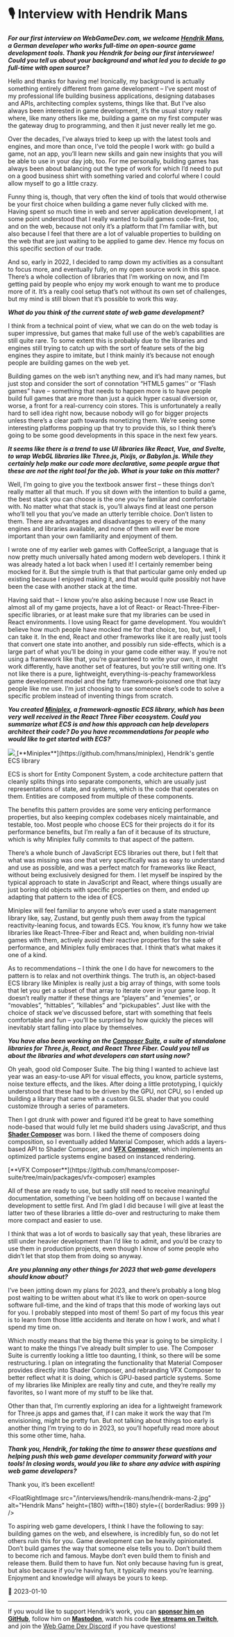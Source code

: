 
# 🎙 Interview with Hendrik Mans

_**For our first interview on WebGameDev.com, we welcome [Hendrik Mans](https://github.com/hmans), a German developer who works full-time on open-source game development tools. Thank you Hendrik for being our first interviewee! Could you tell us about your background and what led you to decide to go full-time with open source?**_

<FloatRightImage
  src="/interviews/hendrik-mans/hendrik-mans.jpg"
  alt="Hendrik Mans"
  height={250}
  wifth={250}
/>

Hello and thanks for having me! Ironically, my background is actually something entirely different from game development – I’ve spent most of my professional life building business applications, designing databases and APIs, architecting complex systems, things like that. But I’ve also always been interested in game development, it’s the usual story really where, like many others like me, building a game on my first computer was the gateway drug to programming, and then it just never really let me go.

Over the decades, I’ve always tried to keep up with the latest tools and engines, and more than once, I’ve told the people I work with: go build a game, not an app, you’ll learn new skills and gain new insights that you will be able to use in your day job, too. For me personally, building games has always been about balancing out the type of work for which I’d need to put on a good business shirt with something varied and colorful where I could allow myself to go a little crazy.

Funny thing is, though, that very often the kind of tools that would otherwise be your first choice when building a game never fully clicked with me. Having spent so much time in web and server application development, I at some point understood that I really wanted to build games code-first, too, and on the web, because not only it’s a platform that I’m familiar with, but also because I feel that there are a lot of valuable properties to building on the web that are just waiting to be applied to game dev. Hence my focus on this specific section of our trade.

And so, early in 2022, I decided to ramp down my activities as a consultant to focus more, and eventually fully, on my open source work in this space. There’s a whole collection of libraries that I’m working on now, and I’m getting paid by people who enjoy my work enough to want me to produce more of it. It’s a really cool setup that’s not without its own set of challenges, but my mind is still blown that it’s possible to work this way.

_**What do you think of the current state of web game development?**_

I think from a technical point of view, what we can do on the web today is super impressive, but games that make full use of the web’s capabilities are still quite rare. To some extent this is probably due to the libraries and engines still trying to catch up with the sort of feature sets of the big engines they aspire to imitate, but I think mainly it’s because not enough people are building games on the web yet.

Building games on the web isn’t anything new, and it’s had many names, but just stop and consider the sort of connotation “HTML5 games'' or “Flash games” have – something that needs to happen more is to have people build full games that are more than just a quick hyper casual diversion or, worse, a front for a real-currency coin stores. This is unfortunately a really hard to sell idea right now, because nobody will go for bigger projects unless there’s a clear path towards monetizing them. We’re seeing some interesting platforms popping up that try to provide this, so I think there’s going to be some good developments in this space in the next few years.

_**It seems like there is a trend to use UI libraries like React, Vue, and Svelte, to wrap WebGL libraries like Three.js, Pixijs, or Babylon.js. While they certainly help make our code more declarative, some people argue that these are not the right tool for the job. What is your take on this matter?**_

Well, I’m going to give you the textbook answer first – these things don’t really matter all that much. If you sit down with the intention to build a game, the best stack you can choose is the one you’re familiar and comfortable with. No matter what that stack is, you’ll always find at least one person who’ll tell you that you’ve made an utterly terrible choice. Don’t listen to them. There are advantages and disadvantages to every of the many engines and libraries available, and none of them will ever be more important than your own familiarity and enjoyment of them.

I wrote one of my earlier web games with CoffeeScript, a language that is now pretty much universally hated among modern web developers. I think it was already hated a lot back when I used it! I certainly remember being mocked for it. But the simple truth is that that particular game only ended up existing because I enjoyed making it, and that would quite possibly not have been the case with another stack at the time.

Having said that – I know you’re also asking because I now use React in almost all of my game projects, have a lot of React- or React-Three-Fiber-specific libraries, or at least make sure that my libraries can be used in React environments. I love using React for game development. You wouldn’t believe how much people have mocked me for that choice, too, but, well, I can take it. In the end, React and other frameworks like it are really just tools that convert one state into another, and possibly run side-effects, which is a large part of what you’ll be doing in your game code either way. If you’re not using a framework like that, you’re guaranteed to write your own, it might work differently, have another set of features, but you’re still writing one. It’s not like there is a pure, lightweight, everything-is-peachy frameworkless game development model and the fatty framework-poisoned one that lazy people like me use. I’m just choosing to use someone else’s code to solve a specific problem instead of inventing things from scratch.

_**You created [Miniplex](https://github.com/hmans/miniplex), a framework-agnostic ECS library, which has been very well received in the React Three Fiber ecosystem. Could you summarize what ECS is and how this approach can help developers architect their code? Do you have recommendations for people who would like to get started with ECS?**_

<div style={{ margin: '24px auto', textAlign: 'center' }}>
  <a href="https://github.com/hmans/miniplex" target="_blank" rel="noopener">
    <img
      src="/interviews/hendrik-mans/miniplex.jpg"
      style={{
        borderRadius: 4,
        width: '100%',
        maxWidth: 450,
        display: 'inline-block',
        marginBottom: -12,
      }}
    />
  </a>
  [**Miniplex**](https://github.com/hmans/miniplex), Hendrik's gentle ECS library
</div>

ECS is short for Entity Component System, a code architecture pattern that cleanly splits things into separate components, which are usually just representations of state, and systems, which is the code that operates on them. Entities are composed from multiple of these components.

The benefits this pattern provides are some very enticing performance properties, but also keeping complex codebases nicely maintainable, and testable, too. Most people who choose ECS for their projects do it for its performance benefits, but I’m really a fan of it because of its structure, which is why Miniplex fully commits to that aspect of the pattern.

There’s a whole bunch of JavaScript ECS libraries out there, but I felt that what was missing was one that very specifically was as easy to understand and use as possible, and was a perfect match for frameworks like React, without being exclusively designed for them. I let myself be inspired by the typical approach to state in JavaScript and React, where things usually are just boring old objects with specific properties on them, and ended up adapting that pattern to the idea of ECS.

Miniplex will feel familiar to anyone who’s ever used a state management library like, say, Zustand, but gently push them away from the typical reactivity-leaning focus, and towards ECS. You know, it’s funny how we take libraries like React-Three-Fiber and React and, when building non-trivial games with them, actively avoid their reactive properties for the sake of performance, and Miniplex fully embraces that. I think that’s what makes it one of a kind.

As to recommendations – I think the one I do have for newcomers to the pattern is to relax and not overthink things. The truth is, an object-based ECS library like Miniplex is really just a big array of things, with some tools that let you get a subset of that array to iterate over in your game loop. It doesn’t really matter if these things are “players” and “enemies”, or “movables”, “hittables”, “killables” and “pickupables”. Just like with the choice of stack we’ve discussed before, start with something that feels comfortable and fun – you’ll be surprised by how quickly the pieces will inevitably start falling into place by themselves.

_**You have also been working on the [Composer Suite](https://github.com/hmans/composer-suite), a suite of standalone libraries for Three.js, React, and React Three Fiber. Could you tell us about the libraries and what developers can start using now?**_

<div style={{ margin: '24px auto 30px', textAlign: 'center' }}>
  <Space />
</div>

Oh yeah, good old Composer Suite. The big thing I wanted to achieve last year was an easy-to-use API for visual effects, you know, particle systems, noise texture effects, and the likes. After doing a little prototyping, I quickly understood that these had to be driven by the GPU, not CPU, so I ended up building a library that came with a custom GLSL shader that you could customize through a series of parameters.

Then I got drunk with power and figured it’d be great to have something node-based that would fully let me build shaders using JavaScript, and thus [**Shader Composer**](https://github.com/hmans/composer-suite/tree/main/packages/shader-composer) was born. I liked the theme of composers doing composition, so I eventually added Material Composer, which adds a layers-based API to Shader Composer, and [**VFX Composer**](https://github.com/hmans/composer-suite/tree/main/packages/vfx-composer), which implements an optimized particle systems engine based on instanced rendering.

<div style={{ margin: '24px auto', textAlign: 'center' }}>
  <Asteroid />
  [**VFX Composer**](https://github.com/hmans/composer-suite/tree/main/packages/vfx-composer) examples
</div>

All of these are ready to use, but sadly still need to receive meaningful documentation, something I’ve been holding off on because I wanted the development to settle first. And I’m glad I did because I will give at least the latter two of these libraries a little do-over and restructuring to make them more compact and easier to use.

I think that was a lot of words to basically say that yeah, these libraries are still under heavier development than I’d like to admit, and you’d be crazy to use them in production projects, even though I know of some people who didn’t let that stop them from doing so anyway.

_**Are you planning any other things for 2023 that web game developers should know about?**_

I’ve been jotting down my plans for 2023, and there’s probably a long blog post waiting to be written about what it’s like to work on open-source software full-time, and the kind of traps that this mode of working lays out for you. I probably stepped into most of them! So part of my focus this year is to learn from those little accidents and iterate on how I work, and what I spend my time on.

Which mostly means that the big theme this year is going to be simplicity. I want to make the things I’ve already built simpler to use. The Composer Suite is currently looking a little too daunting, I think, so there will be some restructuring. I plan on integrating the functionality that Material Composer provides directly into Shader Composer, and rebranding VFX Composer to better reflect what it is doing, which is GPU-based particle systems. Some of my libraries like Miniplex are really tiny and cute, and they’re really my favorites, so I want more of my stuff to be like that.

Other than that, I’m currently exploring an idea for a lightweight framework for Three.js apps and games that, if I can make it work the way that I’m envisioning, might be pretty fun. But not talking about things too early is another thing I’m trying to do in 2023, so you’ll hopefully read more about this some other time, haha.

_**Thank you, Hendrik, for taking the time to answer these questions and helping push this web game developer community forward with your tools! In closing words, would you like to share any advice with aspiring web game developers?**_

Thank you, it’s been excellent!

<FloatRightImage
  src="/interviews/hendrik-mans/hendrik-mans-2.jpg"
  alt="Hendrik Mans"
  height={180}
  wifth={180}
  style={{ borderRadius: 999 }}
/>

To aspiring web game developers, I think I have the following to say: building games on the web, and elsewhere, is incredibly fun, so do not let others ruin this for you. Game development can be heavily opinionated. Don’t build games the way that someone else tells you to. Don’t build them to become rich and famous. Maybe don’t even build them to finish and release them. Build them to have fun. Not only because having fun is great, but also because if you’re having fun, it typically means you’re learning. Enjoyment and knowledge will always be yours to keep.

📆 2023-01-10

---

If you would like to support Hendrik’s work, you can [**sponsor him on GitHub**](https://github.com/sponsors/hmans), follow him on [**Mastodon**](https://norden.social/@hmans), watch his code [**live streams on Twitch**](https://www.twitch.tv/HansVonMans), and join the [Web Game Dev Discord](https://webgamedev.com/discord) if you have questions!

